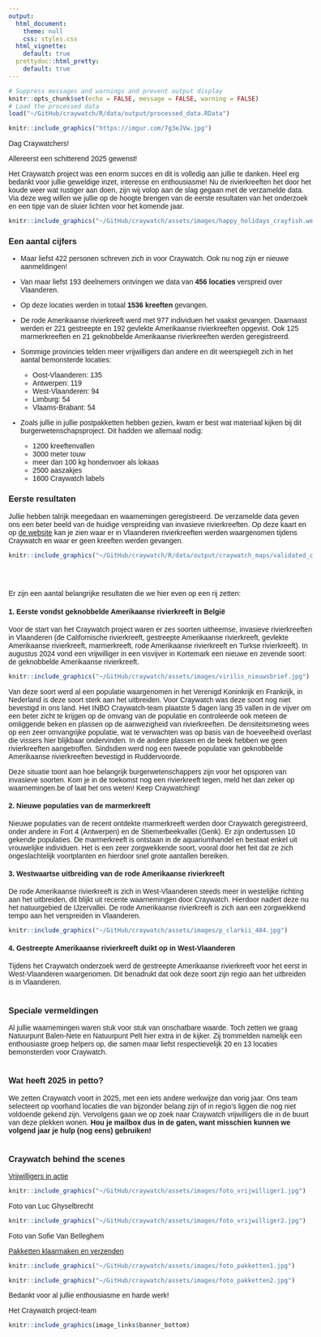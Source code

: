 ```yaml
---
output:
  html_document:
    theme: null
    css: styles.css
  html_vignette:
    default: true
  prettydoc::html_pretty:
    default: true
---
```


<style>
body {
    max-width: 600px;
    margin: 0 auto;
    padding: 20px;
    font-family: Calibri, sans-serif;
}
</style>

```r
# Suppress messages and warnings and prevent output display
knitr::opts_chunk$set(echo = FALSE, message = FALSE, warning = FALSE)
# Load the processed data
load("~/GitHub/craywatch/R/data/output/processed_data.RData")
```

```r
knitr::include_graphics("https://imgur.com/7g3eJVw.jpg")
```

Dag Craywatchers! 

Allereerst een schitterend 2025 gewenst!

Het Craywatch project was een enorm succes en dit is volledig aan jullie te danken. Heel erg bedankt voor jullie geweldige inzet, interesse en enthousiasme! Nu de rivierkreeften het door het koude weer wat rustiger aan doen, zijn wij volop aan de slag gegaan met de verzamelde data. Via deze weg willen we jullie op de hoogte brengen van de eerste resultaten van het onderzoek en een tipje van de sluier lichten voor het komende jaar. 


<div style="text-align: center;">
```r
knitr::include_graphics("~/GitHub/craywatch/assets/images/happy_holidays_crayfish.webp")
```
</div>


### Een aantal cijfers
- Maar liefst 422 personen schreven zich in voor Craywatch. Ook nu nog zijn er nieuwe aanmeldingen! 

- Van maar liefst 193 deelnemers ontvingen we data van **456 locaties** verspreid over Vlaanderen.

- Op deze locaties werden in totaal **1536 kreeften** gevangen.

- De rode Amerikaanse rivierkreeft werd met 977 individuen het vaakst gevangen. Daarnaast werden er 221 gestreepte en 192 gevlekte Amerikaanse rivierkreeften opgevist. Ook 125 marmerkreeften en 21 geknobbelde Amerikaanse rivierkreeften werden geregistreerd.

- Sommige provincies telden meer vrijwilligers dan andere en dit weerspiegelt zich in het aantal bemonsterde locaties:
  - Oost-Vlaanderen: 135
  - Antwerpen: 119
  - West-Vlaanderen: 94
  - Limburg: 54
  - Vlaams-Brabant: 54

- Zoals jullie in jullie postpakketten hebben gezien, kwam er best wat materiaal kijken bij dit burgerwetenschapsproject. Dit hadden we allemaal nodig:
  - 1200 kreeftenvallen
  - 3000 meter touw
  - meer dan 100 kg hondenvoer als lokaas
  - 2500 aaszakjes
  - 1600 Craywatch labels


### Eerste resultaten
Jullie hebben talrijk meegedaan en waarnemingen geregistreerd. De verzamelde data geven ons een beter beeld van de huidige verspreiding van invasieve rivierkreeften. Op deze kaart en op [de website](https://craywatch.inbo.be/kaart/) kan je zien waar er in Vlaanderen rivierkreeften werden waargenomen tijdens Craywatch en waar er geen kreeften werden gevangen.

```r
knitr::include_graphics("~/GitHub/craywatch/R/data/output/craywatch_maps/validated_craywatch_map_dutch.png")
```
<br><br>

Er zijn een aantal belangrijke resultaten die we hier even op een rij zetten:

#### 1. Eerste vondst geknobbelde Amerikaanse rivierkreeft in België
Voor de start van het Craywatch project waren er zes soorten uitheemse, invasieve rivierkreeften in Vlaanderen (de Californische rivierkreeft, gestreepte Amerikaanse rivierkreeft, gevlekte Amerikaanse rivierkreeft, marmerkreeft, rode Amerikaanse rivierkreeft en Turkse rivierkreeft). In augustus 2024 vond een vrijwilliger in een visvijver in Kortemark een nieuwe en zevende soort: de geknobbelde Amerikaanse rivierkreeft. 

```r
knitr::include_graphics("~/GitHub/craywatch/assets/images/virilis_nieuwsbrief.jpg")
```
Van deze soort werd al een populatie waargenomen in het Verenigd Koninkrijk en Frankrijk, in Nederland is deze soort sterk aan het uitbreiden. Voor Craywatch was deze soort nog niet bevestigd in ons land. Het INBO Craywatch-team plaatste 5 dagen lang 35 vallen in de vijver om een beter zicht te krijgen op de omvang van de populatie en controleerde ook meteen de omliggende beken en plassen op de aanwezigheid van rivierkreeften. De densiteitsmeting wees op een zeer omvangrijke populatie, wat te verwachten was op basis van de hoeveelheid overlast die vissers hier blijkbaar ondervinden. In de andere plassen en de beek hebben we geen rivierkreeften aangetroffen. Sindsdien werd nog een tweede populatie van geknobbelde Amerikaanse rivierkreeften bevestigd in Ruddervoorde.

Deze situatie toont aan hoe belangrijk burgerwetenschappers zijn voor het opsporen van invasieve soorten. Kom je in de toekomst nog een rivierkreeft tegen, meld het dan zeker op waarnemingen.be of laat het ons weten!
Keep Craywatching!

#### 2. Nieuwe populaties van de marmerkreeft
Nieuwe populaties van de recent ontdekte marmerkreeft werden door Craywatch geregistreerd, onder andere in Fort 4 (Antwerpen) en de Stiemerbeekvallei (Genk). Er zijn ondertussen 10 gekende populaties. De marmerkreeft is ontstaan in de aquariumhandel en bestaat enkel uit vrouwelijke individuen. Het is een zeer zorgwekkende soort, vooral door het feit dat ze zich ongeslachtelijk voortplanten en hierdoor snel grote aantallen bereiken. 

#### 3. Westwaartse uitbreiding van de rode Amerikaanse rivierkreeft
De rode Amerikaanse rivierkreeft is zich in West-Vlaanderen steeds meer in westelijke richting aan het uitbreiden, dit blijkt uit recente waarnemingen door Craywatch. Hierdoor nadert deze nu het natuurgebied de IJzervallei. De rode Amerikaanse rivierkreeft is zich aan een zorgwekkend tempo aan het verspreiden in Vlaanderen.

```r
knitr::include_graphics("~/GitHub/craywatch/assets/images/p_clarkii_404.jpg")
```

#### 4. Gestreepte Amerikaanse rivierkreeft duikt op in West-Vlaanderen
Tijdens het Craywatch onderzoek werd de gestreepte Amerikaanse rivierkreeft voor het eerst in West-Vlaanderen waargenomen. Dit benadrukt dat ook deze soort zijn regio aan het uitbreiden is in Vlaanderen.
<br><br>

### Speciale vermeldingen
Al jullie waarnemingen waren stuk voor stuk van onschatbare waarde. Toch zetten we graag Natuurpunt Balen-Nete en Natuurpunt Pelt hier extra in de kijker. Zij trommelden namelijk een enthousiaste groep helpers op, die samen maar liefst respectievelijk 20 en 13 locaties bemonsterden voor Craywatch.
<br><br>

### Wat heeft 2025 in petto?
We zetten Craywatch voort in 2025, met een iets andere werkwijze dan vorig jaar. Ons team selecteert op voorhand locaties die van bijzonder belang zijn of in regio’s liggen die nog niet voldoende gekend zijn. Vervolgens gaan we op zoek naar Craywatch vrijwilligers die in de buurt van deze plekken wonen. **Hou je mailbox dus in de gaten, want misschien kunnen we volgend jaar je hulp (nog eens) gebruiken!** 
<br><br>

### Craywatch behind the scenes
<u>Vrijwilligers in actie</u>

```r
knitr::include_graphics("~/GitHub/craywatch/assets/images/foto_vrijwilliger1.jpg")
```
Foto van Luc Ghyselbrecht

```r
knitr::include_graphics("~/GitHub/craywatch/assets/images/foto_vrijwilliger2.jpg")
```
Foto van Sofie Van Belleghem

<u>Pakketten klaarmaken en verzenden</u>

```r
knitr::include_graphics("~/GitHub/craywatch/assets/images/foto_pakketten1.jpg")
```

```r
knitr::include_graphics("~/GitHub/craywatch/assets/images/foto_pakketten2.jpg")
```

Bedankt voor al jullie enthousiasme en harde werk!

Het Craywatch project-team

```r
knitr::include_graphics(image_links$banner_bottom)
```